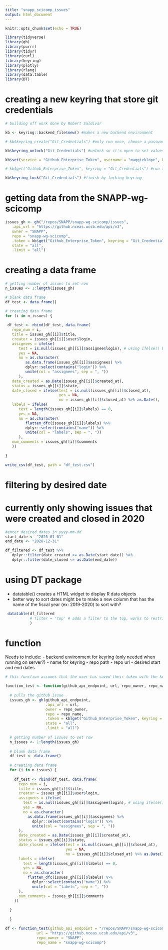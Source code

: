 ```yaml
---
title: "snapp_scicomp_issues"
output: html_document
---
```


```r
knitr::opts_chunk$set(echo = TRUE)

library(tidyverse)
library(gh)
library(purrr)
library(tidyr)
library(curl)
library(keyring)
library(plotly)
library(rlang)
library(data.table)
library(DT)

```

# creating a new keyring that store git credentials

```r

# building off work done by Robert Saldivar

kb <- keyring::backend_file$new() #makes a new backend environment

# kb$keyring_create("Git_Credentials") #only run once, choose a password for your keyring when prompted

kb$keyring_unlock("Git_Credentials") #unlock so it's open to set values within keychain

kb$set(service = "Github_Enterprise_Token", username = "maggieklope", keyring = "Git_Credentials") #enter in personal authentication token (PAT) when prompted

# kb$get("Github_Enterprise_Token", keyring = "Git_Credentials") #run this if you need to view your PAT

kb$keyring_lock("Git_Credentials") #finish by locking keyring

```

# getting data from the SNAPP-wg-scicomp 

```r

issues_gh <- gh("/repos/SNAPP/snapp-wg-scicomp/issues", 
   .api_url = "https://github.nceas.ucsb.edu/api/v3", 
   owner = "SNAPP", 
   repo = "snapp-wg-scicomp",
   .token = kb$get("Github_Enterprise_Token", keyring = "Git_Credentials"),
   state = "all",
   .limit = "all")

```

# creating a data frame

```r

# getting number of issues to set row
n_issues <- 1:length(issues_gh)

# blank data frame
df_test <- data.frame()

# creating data frame
for (i in n_issues) {
  
 df_test <- rbind(df_test, data.frame(
   repo_num = i,
   title = issues_gh[[i]]$title, 
   creator = issues_gh[[i]]$user$login,
   assignees = ifelse(
      test = is.null(issues_gh[[i]]$assignee$login), # using ifelse() because rbind will remove NA, so would get error of not having enough rows
      yes = NA, 
      no = as.character(
         as.data.frame(issues_gh[[i]]$assignees) %>% 
         dplyr::select(contains("login")) %>% 
         unite(col = "assignees", sep = ", "))
      ),
   date_created = as.Date(issues_gh[[i]]$created_at), 
   status = issues_gh[[i]]$state,
   date_closed = ifelse(test = is.null(issues_gh[[i]]$closed_at), 
                        yes = NA, 
                        no = issues_gh[[i]]$closed_at) %>% as.Date(),
   labels = ifelse(
      test = length(issues_gh[[i]]$labels) == 0, 
      yes = NA, 
      no = as.character(
         flatten_dfc(issues_gh[[i]]$labels) %>% 
         dplyr::select(contains("name")) %>% 
         unite(col = "labels", sep = ", "))
      ),
   num_comments = issues_gh[[i]]$comments
   ))
 
}

write_csv(df_test, path = "df_test.csv")

```

# filtering by desired date
# currently only showing issues that were created and closed in 2020
```r

#enter desired dates in yyyy-mm-dd
start_date <- "2020-01-01"
end_date <- "2020-12-31"

df_filtered <- df_test %>% 
   dplyr::filter(date_created >= as.Date(start_date)) %>% 
   dplyr::filter(date_closed <= as.Date(end_date))

```


# using DT package

- datatable() creates a  HTML widget to display R data objects
- better way to sort dates might be to make a new column that has the name of the fiscal year (ex: 2019-2020) to sort with?

```r
 datatable(df_filtered
           # filter = 'top' # adds a filter to the top, works to restrict dates but is not very effective
           ) 

```

# function

Needs to include:
- backend environment for keyring (only needed when running on server?)
- name for keyring
- repo path
- repo url
- desired start and end dates


```r
# this function assumes that the user has saved their token with the keyring package the way I did above

function_test <- function(github_api_endpoint, url, repo_owner, repo_name){
  
  # pulls the github issue
  issues_gh <- gh(github_api_endpoint, 
                  .api_url = url, 
                  owner = repo_owner, 
                  repo = repo_name,
                  .token = kb$get("Github_Enterprise_Token", keyring = "Git_Credentials"),
                  state = "all",
                  .limit = "all")
  
  # getting number of issues to set row
  n_issues <- 1:length(issues_gh)
  
  # blank data frame
  df_test <- data.frame()
  
  # creating data frame
  for (i in n_issues) {
    
    df_test <- rbind(df_test, data.frame(
      repo_num = i,
      title = issues_gh[[i]]$title, 
      creator = issues_gh[[i]]$user$login,
      assignees = ifelse(
        test = is.null(issues_gh[[i]]$assignee$login), # using ifelse() because rbind will remove NA, so would get error of not having enough rows
        yes = NA, 
        no = as.character(
          as.data.frame(issues_gh[[i]]$assignees) %>% 
            dplyr::select(contains("login")) %>% 
            unite(col = "assignees", sep = ", "))
      ),
      date_created = as.Date(issues_gh[[i]]$created_at), 
      status = issues_gh[[i]]$state,
      date_closed = ifelse(test = is.null(issues_gh[[i]]$closed_at), 
                           yes = NA, 
                           no = issues_gh[[i]]$closed_at) %>% as.Date(),
      labels = ifelse(
        test = length(issues_gh[[i]]$labels) == 0, 
        yes = NA, 
        no = as.character(
          flatten_dfc(issues_gh[[i]]$labels) %>% 
            dplyr::select(contains("name")) %>% 
            unite(col = "labels", sep = ", "))
      ),
      num_comments = issues_gh[[i]]$comments
    ))
    
  }
  
  }

df <- function_test(github_api_endpoint = "/repos/SNAPP/snapp-wg-scicomp/issues",
              url = "https://github.nceas.ucsb.edu/api/v3",
              repo_owner = "SNAPP",
              repo_name = "snapp-wg-scicomp")

```


